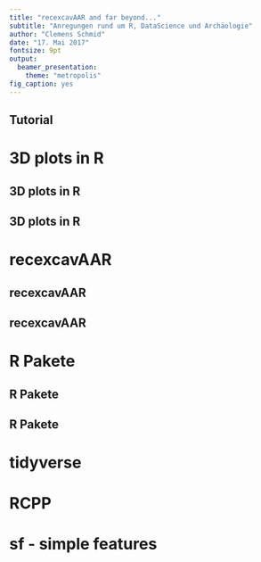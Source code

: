 ```yaml
---
title: "recexcavAAR and far beyond..."
subtitle: "Anregungen rund um R, DataScience und Archäologie"
author: "Clemens Schmid"
date: "17. Mai 2017"
fontsize: 9pt
output:
  beamer_presentation:
    theme: "metropolis"
fig_caption: yes
---
```


## Tutorial

\begin{columns}
\begin{column}{0.4\textwidth}

\begin{figure}[h]
\centering
\includegraphics[scale=0.25]{images/tree.png}
\caption{Inhaltsbaum}
\end{figure}

\end{column}
\begin{column}{0.5\textwidth}

\begin{itemize}
  \item R Pakete
  \item 3D plots in R
  \item recexcavAAR
  \item RCPP
  \item tidyverse
  \item sf - simple features
\end{itemize}

\begin{quote}
A step to help you slow down - put your fork/spoon down between bites and take a sip of water before picking them up for the next bite. 

-- reddit user \textbf{angelforhirex} im Thread \textbf{I want to learn how to eat smaller portions}
\end{quote}

\end{column}
\end{columns}

# 3D plots in R

## 3D plots in R

## 3D plots in R

# recexcavAAR

## recexcavAAR

## recexcavAAR

# R Pakete

## R Pakete

## R Pakete

# tidyverse

# RCPP 

# sf - simple features